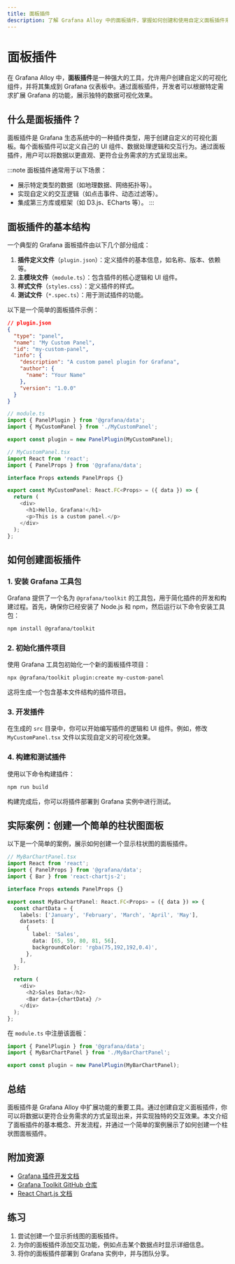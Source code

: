 ```yaml
---
title: 面板插件
description: 了解 Grafana Alloy 中的面板插件，掌握如何创建和使用自定义面板插件来扩展 Grafana 的功能。
---
```


# 面板插件

在 Grafana Alloy 中，**面板插件**是一种强大的工具，允许用户创建自定义的可视化组件，并将其集成到 Grafana 仪表板中。通过面板插件，开发者可以根据特定需求扩展 Grafana 的功能，展示独特的数据可视化效果。

## 什么是面板插件？

面板插件是 Grafana 生态系统中的一种插件类型，用于创建自定义的可视化面板。每个面板插件可以定义自己的 UI 组件、数据处理逻辑和交互行为。通过面板插件，用户可以将数据以更直观、更符合业务需求的方式呈现出来。

:::note
面板插件通常用于以下场景：
- 展示特定类型的数据（如地理数据、网络拓扑等）。
- 实现自定义的交互逻辑（如点击事件、动态过滤等）。
- 集成第三方库或框架（如 D3.js、ECharts 等）。
:::

## 面板插件的基本结构

一个典型的 Grafana 面板插件由以下几个部分组成：

1. **插件定义文件**（`plugin.json`）：定义插件的基本信息，如名称、版本、依赖等。
2. **主模块文件**（`module.ts`）：包含插件的核心逻辑和 UI 组件。
3. **样式文件**（`styles.css`）：定义插件的样式。
4. **测试文件**（`*.spec.ts`）：用于测试插件的功能。

以下是一个简单的面板插件示例：

```json
// plugin.json
{
  "type": "panel",
  "name": "My Custom Panel",
  "id": "my-custom-panel",
  "info": {
    "description": "A custom panel plugin for Grafana",
    "author": {
      "name": "Your Name"
    },
    "version": "1.0.0"
  }
}
```

```typescript
// module.ts
import { PanelPlugin } from '@grafana/data';
import { MyCustomPanel } from './MyCustomPanel';

export const plugin = new PanelPlugin(MyCustomPanel);
```

```typescript
// MyCustomPanel.tsx
import React from 'react';
import { PanelProps } from '@grafana/data';

interface Props extends PanelProps {}

export const MyCustomPanel: React.FC<Props> = ({ data }) => {
  return (
    <div>
      <h1>Hello, Grafana!</h1>
      <p>This is a custom panel.</p>
    </div>
  );
};
```

## 如何创建面板插件

### 1. 安装 Grafana 工具包

Grafana 提供了一个名为 `@grafana/toolkit` 的工具包，用于简化插件的开发和构建过程。首先，确保你已经安装了 Node.js 和 npm，然后运行以下命令安装工具包：

```bash
npm install @grafana/toolkit
```

### 2. 初始化插件项目

使用 Grafana 工具包初始化一个新的面板插件项目：

```bash
npx @grafana/toolkit plugin:create my-custom-panel
```

这将生成一个包含基本文件结构的插件项目。

### 3. 开发插件

在生成的 `src` 目录中，你可以开始编写插件的逻辑和 UI 组件。例如，修改 `MyCustomPanel.tsx` 文件以实现自定义的可视化效果。

### 4. 构建和测试插件

使用以下命令构建插件：

```bash
npm run build
```

构建完成后，你可以将插件部署到 Grafana 实例中进行测试。

## 实际案例：创建一个简单的柱状图面板

以下是一个简单的案例，展示如何创建一个显示柱状图的面板插件。

```typescript
// MyBarChartPanel.tsx
import React from 'react';
import { PanelProps } from '@grafana/data';
import { Bar } from 'react-chartjs-2';

interface Props extends PanelProps {}

export const MyBarChartPanel: React.FC<Props> = ({ data }) => {
  const chartData = {
    labels: ['January', 'February', 'March', 'April', 'May'],
    datasets: [
      {
        label: 'Sales',
        data: [65, 59, 80, 81, 56],
        backgroundColor: 'rgba(75,192,192,0.4)',
      },
    ],
  };

  return (
    <div>
      <h2>Sales Data</h2>
      <Bar data={chartData} />
    </div>
  );
};
```

在 `module.ts` 中注册该面板：

```typescript
import { PanelPlugin } from '@grafana/data';
import { MyBarChartPanel } from './MyBarChartPanel';

export const plugin = new PanelPlugin(MyBarChartPanel);
```

## 总结

面板插件是 Grafana Alloy 中扩展功能的重要工具。通过创建自定义面板插件，你可以将数据以更符合业务需求的方式呈现出来，并实现独特的交互效果。本文介绍了面板插件的基本概念、开发流程，并通过一个简单的案例展示了如何创建一个柱状图面板插件。

## 附加资源

- [Grafana 插件开发文档](https://grafana.com/docs/grafana/latest/developers/plugins/)
- [Grafana Toolkit GitHub 仓库](https://github.com/grafana/grafana-plugin-tools)
- [React Chart.js 文档](https://react-chartjs-2.js.org/)

## 练习

1. 尝试创建一个显示折线图的面板插件。
2. 为你的面板插件添加交互功能，例如点击某个数据点时显示详细信息。
3. 将你的面板插件部署到 Grafana 实例中，并与团队分享。